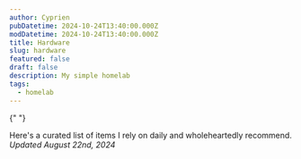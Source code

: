 ```yaml
---
author: Cyprien
pubDatetime: 2024-10-24T13:40:00.000Z
modDatetime: 2024-10-24T13:40:00.000Z
title: Hardware
slug: hardware
featured: false
draft: false
description: My simple homelab
tags:
  - homelab
---
```



{" "}

<p>
  Here's a curated list of items I rely on daily and wholeheartedly recommend.
  <br />
  <i>Updated August 22nd, 2024</i>
</p>

<InventoryList>
  <InventoryItem
    href="https://www.apple.com/macbook-air/"
    img="/assets/images/inventory/macbook.png"
    alt="macbook air"
    title='Macbook Air 13" M2'
    description="The performance/battery life/size ratio is unbeatable."
  />

  <InventoryItem
    href="https://www.apple.com/shop/buy-iphone/iphone-14"
    img="/assets/images/inventory/iphone.png"
    alt="iphone"
    title="iPhone 14"
    description="First iPhone I bought. I love it so far."
  />

  <InventoryItem
    href="https://www.apple.com/airpods-pro/"
    img="/assets/images/inventory/airpods.png"
    alt="airpods pro"
    title="Airpods Pro 2"
    description="Best headphones when in the Apple ecosystem."
  />

  <InventoryItem
    href="https://www.anker.com/products/a1654-maggo-6600mah-qi2-batterie-externe-magsafe-compatible"
    img="/assets/images/inventory/battery.png"
    alt="anker battery"
    title="Anker battery"
    description="Indispensable for extended periods without access to power outlets."
  />

  <InventoryItem
    href="https://www.logitech.com/products/mice/mx-vertical-ergonomic-mouse.910-005448.html"
    img="/assets/images/inventory/mouse.png"
    alt="logitech mouse"
    title="Logitech MX Vertical"
    description="The only mouse that doesn't hurt my wrist after long days of work."
  />

  <InventoryItem
    href="https://www.apple.com/airtag/"
    img="/assets/images/inventory/airtag.png"
    alt="airtag"
    title="AirTag"
    description="I've pretty much never lost anything, but these are a peace of mind to have on important stuff."
  />

  <InventoryItem
    href="https://www.amazon.fr/kindle-paperwhite-16-gb-desormais-dote-dun-ecran-68-et-dun-eclairage-chaud-reglable-sans-publicites/dp/B09TMF6742/"
    img="/assets/images/inventory/kindle.png"
    alt="kindle"
    title="Kindle Paperwhite"
    description="I use it 80% of the time when reading. And to be honest, I prefer reading on it than real paper."
  />

  <InventoryItem
    href="https://www.belkin.com/station-d%27accueil-universelle-usb-creg-triple%C2%A0affichage/P-INC007.html"
    img="/assets/images/inventory/belkin-hub.png"
    alt="belkin hub"
    title="Belkin USB-C hub"
    description="Too expensive, but allows me to plug my 3 screens into my MacBook with only one USB-C cable."
  />

  <InventoryItem
    href="https://www.apple.com/apple-tv-4k/"
    img="/assets/images/inventory/apple-tv.png"
    alt="apple tv"
    title="Apple TV 4K"
    description="Perfect when you are in the Apple ecosystem to upgrade a basic TV."
  />

  <InventoryItem
    href="https://www.sonos.com/shop/amp"
    img="/assets/images/inventory/sonos-amp.png"
    alt="sonos amp"
    title="Sonos Amp"
    description="Perfect bridge between my old hi-fi system and modernity."
  />

  <InventoryItem
    href="https://dreametech.com/products/dreamebot-l10s-ultra"
    img="/assets/images/inventory/dreame-l10s.png"
    alt="dreame l10s"
    title="Dreame L10s Ultra"
    description="Saves so much time, and the comfort of always coming back to a clean house is truly awesome."
  />

  <InventoryItem
    href="https://www.withings.com/body-smart"
    img="/assets/images/inventory/withings-body-smart.png"
    alt="withings body smart"
    title="Withings Body Smart"
    description="The precision is always average on this kind of device, but it gives a good overview of changes over time."
  />

  <InventoryItem
    href="https://www.withings.com/sleep-analyzer"
    img="/assets/images/inventory/withings-sleep.png"
    alt="withings sleep analyzer"
    title="Withings Sleep Analyzer"
    description="The precision is always average on this kind of device, but it's the only one where you don't have to wear anything on you."
  />

  <InventoryItem
    href="https://www.garmin.com/p/621802"
    img="/assets/images/inventory/garmin.png"
    alt="garmin instinct"
    title="Garmin Instinct"
    description="Best sport watch for the money. I use it every day as a smartwatch and for running, cycling, etc."
  />

  <InventoryItem
    href="https://www.orbea.com/fr-fr/velos/ville/vector/cat/vector-20-2024"
    img="/assets/images/inventory/orbea-vector-20.png"
    alt="orbea vector 20"
    title="Orbea Vector 20"
    description="Very good bike for the price. I use it only for commuting (I have a dedicated road bike for sport sessions)."
  />

  <InventoryItem
    href="https://www.amazon.fr/Fujifilm-X-t20-corps-Silver-Garantie/dp/B01MR7NW99/"
    img="/assets/images/inventory/fuji-xt20.png"
    alt="fuji xt20"
    title="Fuji XT20"
    description="Pretty old but still a very good camera. I use it mostly for travel photography."
  />

</InventoryList>
